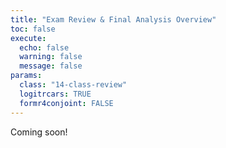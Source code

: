 ```yaml
---
title: "Exam Review & Final Analysis Overview"
toc: false
execute:
  echo: false
  warning: false
  message: false
params:
  class: "14-class-review"
  logitrcars: TRUE
  formr4conjoint: FALSE
---
```


Coming soon!